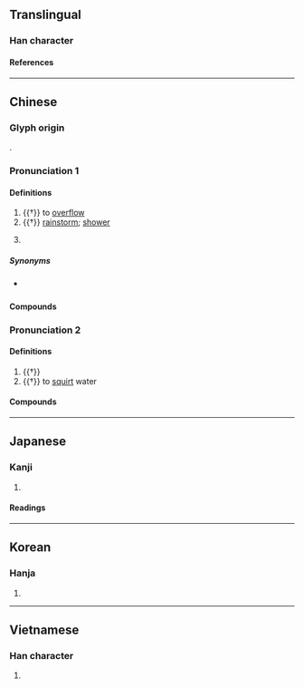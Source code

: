{{character info}}
==Translingual==

===Han character===
{{Han char|rn=85|rad=水|as=09|sn=12|four=38117|canj=ECST|ids=⿰氵盆}}

====References====
{{Han ref|kx=0636.320|dkj=17832|dj=1044.020|hdz=31682.060|uh=6E53}}

----

==Chinese==
{{zh-forms|alt=澎-Sichuan,𡌂-Sichuan}}

===Glyph origin===
{{Han etym}}
{{Han compound|水|盆|ls=psc|c1=s|c2=p|t1=water}}.

===Pronunciation 1===
{{zh-pron
|m=pén
|m-s=pen2
|c=pun4
|mn=phûn
|h=pfs=phùn;gd=pun1
|x=ben2
|mc=1
|oc=2
|cat=v,n,pn
}}
{{attn|nan|phùn?}}

====Definitions====
{{zh-hanzi}}

# {{†}} {{lb|zh|Southwestern Mandarin|dialectal Gan|Hakka|dialectal Jin|Xiang|of water|etc.}} to [[overflow]]
# {{†}} [[rainstorm]]; [[shower]]
# {{zh-div|水}} {{lb|zh|historical}} {{zh-altname|龍開河}}

=====Synonyms=====
* {{sense|to overflow}} {{zh-l|溢出}}

====Compounds====
{{zh-der|湓出|湓溢|湓涌}}

===Pronunciation 2===
{{zh-pron
|m=pèn
|mc=3+2
|oc=1+3
|cat=adv,v
}}

====Definitions====
{{zh-hanzi}}

# {{†}} {{lb|zh|onomatopoeia}} {{n-g|The sound of water.}}
# {{†}} to [[squirt]] water

====Compounds====
{{zh-der|湓流}}

----

==Japanese==

===Kanji===
{{ja-kanji|grade=|rs=水09}}

# {{rfdef|ja|sort=水09}}

====Readings====
{{ja-readings
|on=ほん, ふん, ぼん
|kun=あふれる
}}

----

==Korean==

===Hanja===
{{ko-hanja|분}}

# {{rfdef|ko|sort=水09}}

----

==Vietnamese==

===Han character===
{{vi-readings|rs=水09|reading=bùn}}

# {{rfdef|vi|sort=水09}}